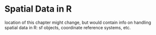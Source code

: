 # Spatial Data in R

location of this chapter might change, but would contain info on handling spatial data in R: sf objects, coordinate reference systems, etc.
